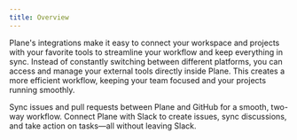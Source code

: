 ```yaml
---
title: Overview
---
```



Plane's integrations make it easy to connect your workspace and projects with your favorite tools to streamline your workflow and keep everything in sync. Instead of constantly switching between different platforms, you can access and manage your external tools directly inside Plane. This creates a more efficient workflow, keeping your team focused and your projects running smoothly.

<CardGroup cols={2}>
  <Card title="Github" icon="FaGithub" href="/integrations/github">
    Sync issues and pull requests between Plane and GitHub for a smooth, two-way workflow.
  </Card>
  <Card title="Slack" icon="FaSlack" href="/integrations/slack">
    Connect Plane with Slack to create issues, sync discussions, and take action on tasks—all without leaving Slack.
  </Card>
</CardGroup>